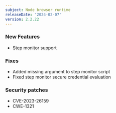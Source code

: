 ```yaml
---
subject: Node browser runtime
releaseDate: '2024-02-07'
version: 2.2.22
---
```


### New Features

* Step monitor support

### Fixes

* Added missing argument to step monitor script
* Fixed step monitor secure credential evaluation

### Security patches

* CVE-2023-26159
* CWE-1321
